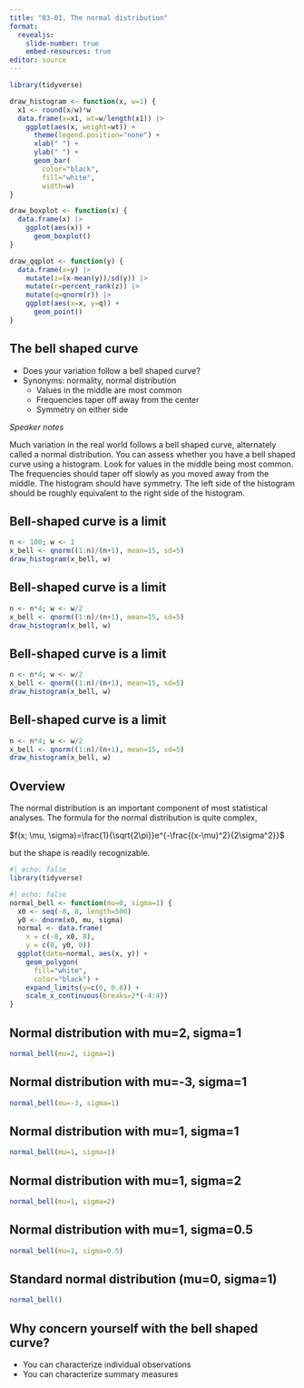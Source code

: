 ```yaml
---
title: "03-01, The normal distribution"
format: 
  revealjs:
    slide-number: true
    embed-resources: true
editor: source
---
```


```r
library(tidyverse)
```

```r
draw_histogram <- function(x, w=1) {
  x1 <- round(x/w)*w
  data.frame(x=x1, wt=w/length(x1)) |>
    ggplot(aes(x, weight=wt)) +
      theme(legend.position="none") +
      xlab(" ") +
      ylab(" ") +
      geom_bar(
        color="black", 
        fill="white",
        width=w)
}
```

```r
draw_boxplot <- function(x) {
  data.frame(x) |>
    ggplot(aes(x)) +
      geom_boxplot()
}
```

```r
draw_qqplot <- function(y) {
  data.frame(x=y) |>
    mutate(z=(x-mean(y))/sd(y)) |>
    mutate(r=percent_rank(z)) |>
    mutate(q=qnorm(r)) |>
    ggplot(aes(x=x, y=q)) +
      geom_point()
}
```

## The bell shaped curve

-   Does your variation follow a bell shaped curve?
-   Synonyms: normality, normal distribution
    -   Values in the middle are most common
    -   Frequencies taper off away from the center
    -   Symmetry on either side

::: notes
*Speaker notes*

Much variation in the real world follows a bell shaped curve, alternately called a normal distribution. You can assess whether you have a bell shaped curve using a histogram. Look for values in the middle being most common. The frequencies should taper off slowly as you moved away from the middle. The histogram should have symmetry. The left side of the histogram should be roughly equivalent to the right side of the histogram.
:::

## Bell-shaped curve is a limit

```r
n <- 100; w <- 1
x_bell <- qnorm((1:n)/(n+1), mean=15, sd=5)
draw_histogram(x_bell, w)
```

## Bell-shaped curve is a limit

```r
n <- n*4; w <- w/2
x_bell <- qnorm((1:n)/(n+1), mean=15, sd=5)
draw_histogram(x_bell, w)
```

## Bell-shaped curve is a limit

```r
n <- n*4; w <- w/2
x_bell <- qnorm((1:n)/(n+1), mean=15, sd=5)
draw_histogram(x_bell, w)
```

## Bell-shaped curve is a limit

```r
n <- n*4; w <- w/2
x_bell <- qnorm((1:n)/(n+1), mean=15, sd=5)
draw_histogram(x_bell, w)
```


## Overview

The normal distribution is an important component of most statistical analyses. The formula for the normal distribution is quite complex, 

$f(x; \mu, \sigma)=\frac{1}{\sqrt{2\pi}}e^{-\frac{(x-\mu)^2}{2\sigma^2}}$

but the shape is readily recognizable.

```r
#| echo: false
library(tidyverse)
```

```r
#| echo: false
normal_bell <- function(mu=0, sigma=1) {
  x0 <- seq(-8, 8, length=500)
  y0 <- dnorm(x0, mu, sigma)
  normal <- data.frame(
    x = c(-8, x0, 8),
    y = c(0, y0, 0))
  ggplot(data=normal, aes(x, y)) +
    geom_polygon(
      fill="white",
      color="black") +
    expand_limits(y=c(0, 0.8)) +
    scale_x_continuous(breaks=2*(-4:4))
}
```

## Normal distribution with mu=2, sigma=1

```r
normal_bell(mu=2, sigma=1)
```

## Normal distribution with mu=-3, sigma=1

```r
normal_bell(mu=-3, sigma=1)
```

## Normal distribution with mu=1, sigma=1

```r
normal_bell(mu=1, sigma=1)
```


## Normal distribution with mu=1, sigma=2

```r
normal_bell(mu=1, sigma=2)
```

## Normal distribution with mu=1, sigma=0.5

```r
normal_bell(mu=1, sigma=0.5)
```

## Standard normal distribution (mu=0, sigma=1)

```r
normal_bell()
```

## Why concern yourself with the bell shaped curve?

-   You can characterize individual observations
-   You can characterize summary measures

